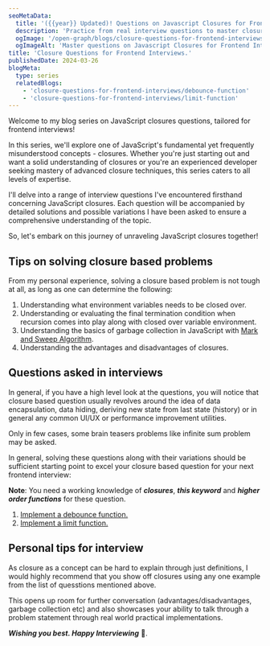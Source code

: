 ```yaml
---
seoMetaData:
  title: '({{year}} Updated)! Questions on Javascript Closures for Frontend Interviews'
  description: 'Practice from real interview questions to master closure-related challenges for your next frontend interview in {{year}} '
  ogImage: '/open-graph/blogs/closure-questions-for-frontend-interviews.webp'
  ogImageAlt: 'Master questions on Javascript Closures for Frontend Interviews in {{year}}'
title: 'Closure Questions for Frontend Interviews.'
publishedDate: 2024-03-26
blogMeta:
  type: series
  relatedBlogs:
    - 'closure-questions-for-frontend-interviews/debounce-function'
    - 'closure-questions-for-frontend-interviews/limit-function'
---
```


Welcome to my blog series on JavaScript closures questions, tailored for frontend interviews!

In this series, we'll explore one of JavaScript's fundamental yet frequently misunderstood concepts - closures. Whether you're just starting out and want a solid understanding of closures or you're an experienced developer seeking mastery of advanced closure techniques, this series caters to all levels of expertise.

I'll delve into a range of interview questions I've encountered firsthand concerning JavaScript closures. Each question will be accompanied by detailed solutions and possible variations I have been asked to ensure a comprehensive understanding of the topic.

So, let's embark on this journey of unraveling JavaScript closures together!

## Tips on solving closure based problems

From my personal experience, solving a closure based problem is not tough at all, as long as one can determine the following:

1. Understanding what environment variables needs to be closed over.
1. Understanding or evaluating the final termination condition when recursion comes into play along with closed over variable environment.
1. Understanding the basics of garbage collection in JavaScript with [Mark and Sweep Algorithm](https://en.wikipedia.org/wiki/Tracing_garbage_collection 'Mark and Sweep Algorithm for Garbage Collection').
1. Understanding the advantages and disadvantages of closures.

## Questions asked in interviews

In general, if you have a high level look at the questions, you will notice that closure based question usually revolves around the idea of data encapsulation, data hiding, deriving new state from last state (history) or in general any common UI/UX or performance improvement utilities.

Only in few cases, some brain teasers problems like infinite sum problem may be asked.

In general, solving these questions along with their variations should be sufficient starting point to excel your closure based question for your next frontend interview:

**Note**: You need a working knowledge of **_closures_**, **_this keyword_** and **_higher order functions_** for these question.

1. [Implement a debounce function.](/blog/closure-questions-for-frontend-interviews/debounce-function 'Debounce Function implemetation using closures')
2. [Implement a limit function.](/blog/closure-questions-for-frontend-interviews/limit-function 'Limit Function implemetation using closures')

## Personal tips for interview

As closure as a concept can be hard to explain through just definitions, I would highly recommend that you show off closures using any one example from the list of quesstions mentioned above.

This opens up room for further conversation (advantages/disadvantages, garbage collection etc) and also showcases your ability to talk through a problem statement through real world practical implementations.

**_Wishing you best. Happy Interviewing_** 🫡.
